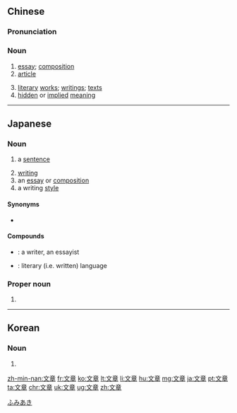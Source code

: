 ==Chinese==
{{zh-forms}}

===Pronunciation===
{{zh-pron
|m=wénzhāng
|ma=zh-wénzhāng.ogg
|c=man4 zoeng1
|h=pfs=vùn-chông
|mn=qz,tp,xm:bûn-chiuⁿ/zz:bûn-chioⁿ/qz,tw,xm:bûn-chiong/zz:bûn-chiang
|w=3ven tsaan
|cat=n
}}

===Noun===
{{zh-noun}}

# [[essay]]; [[composition]]
# [[article]] {{gloss|in a newspaper, magazine, etc.}}
#: {{zh-x|熱門 文章|popular '''article'''}}
# [[literary]] [[works]]; [[writing]]s; [[text]]s
# [[hidden]] or [[implied]] [[meaning]]

{{zh-cat|Beginning}}

----

==Japanese==
{{ja-kanjitab|ぶん|しょう|yomi=on}}

===Noun===
{{ja-noun|ぶんしょう}}

# {{lb|ja|sort=ぶんしょう|grammar}} a [[sentence]]
# [[writing]]
# an [[essay]] or [[composition]]
# a writing [[style]]

====Synonyms====
* {{sense|writing}} {{ja-r|文書|ぶんしょ}}

====Compounds====
* {{l|ja|文章家}}: a writer, an essayist
* {{l|ja|文章語}}: literary (i.e. written) language

===Proper noun===
{{ja-pos|ふみあき|proper}}

# {{given name|male|lang=ja}}

[[Category:Japanese male given names|ふみあき]]

----

==Korean==
{{ko-hanjatab}}

===Noun===
{{ko-noun|hj|hangeul=문장}}

# {{hanja form of|문장|(grammar) [[sentence]]}}

[[zh-min-nan:文章]]
[[fr:文章]]
[[ko:文章]]
[[lt:文章]]
[[li:文章]]
[[hu:文章]]
[[mg:文章]]
[[ja:文章]]
[[pt:文章]]
[[ta:文章]]
[[chr:文章]]
[[uk:文章]]
[[ug:文章]]
[[zh:文章]]